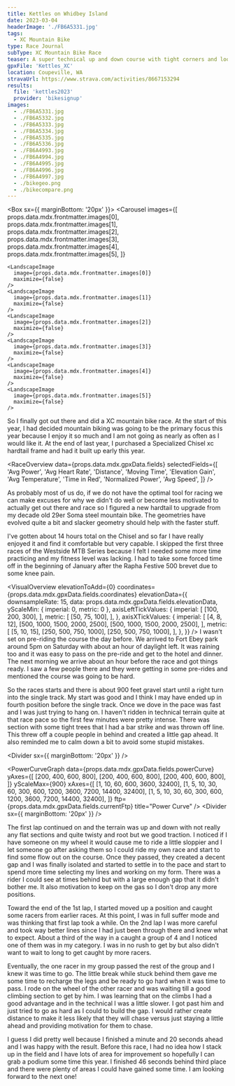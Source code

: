 ```yaml
---
title: Kettles on Whidbey Island
date: 2023-03-04
headerImage: './FB6A5331.jpg'
tags:
  - XC Mountain Bike
type: Race Journal
subType: XC Mountain Bike Race
teaser: A super technical up and down course with tight corners and loose, twisty descending makes for a great route for my first XC race in years.
gpxFile: 'Kettles_XC'
location: Coupeville, WA
stravaUrl: https://www.strava.com/activities/8667153294
results:
  file: 'kettles2023'
  provider: 'bikesignup'
images:
  - ./FB6A5331.jpg
  - ./FB6A5332.jpg
  - ./FB6A5333.jpg
  - ./FB6A5334.jpg
  - ./FB6A5335.jpg
  - ./FB6A5336.jpg
  - ./FB6A4993.jpg
  - ./FB6A4994.jpg
  - ./FB6A4995.jpg
  - ./FB6A4996.jpg
  - ./FB6A4997.jpg
  - ./bikegeo.png
  - ./bikecompare.png
---
```


<Box sx={{ marginBottom: '20px' }}>
  <Carousel
    images={[
      props.data.mdx.frontmatter.images[0],
      props.data.mdx.frontmatter.images[1],
      props.data.mdx.frontmatter.images[2],
      props.data.mdx.frontmatter.images[3],
      props.data.mdx.frontmatter.images[4],
      props.data.mdx.frontmatter.images[5],
    ]}
  >
    <LandscapeImage
      image={props.data.mdx.frontmatter.images[0]}
      maximize={false}
    />
    <LandscapeImage
      image={props.data.mdx.frontmatter.images[1]}
      maximize={false}
    />
    <LandscapeImage
      image={props.data.mdx.frontmatter.images[2]}
      maximize={false}
    />
    <LandscapeImage
      image={props.data.mdx.frontmatter.images[3]}
      maximize={false}
    />
    <LandscapeImage
      image={props.data.mdx.frontmatter.images[4]}
      maximize={false}
    />
    <LandscapeImage
      image={props.data.mdx.frontmatter.images[5]}
      maximize={false}
    />
  </Carousel>
</Box>

So I finally got out there and did a XC mountain bike race. At the start of this year, I had decided mountain biking was going to be the primary focus this year because I enjoy it so much and I am not going as nearly as often as I would like it. At the end of last year, I purchased a Specialized Chisel xc hardtail frame and had it built up early this year.

<RaceOverview
  data={props.data.mdx.gpxData.fields}
  selectedFields={[
    'Avg Power',
    'Avg Heart Rate',
    'Distance',
    'Moving Time',
    'Elevation Gain',
    'Avg Temperature',
    'Time in Red',
    'Normalized Power',
    'Avg Speed',
  ]}
/>

<StravaLink stravaUrl={props.data.mdx.frontmatter.stravaUrl} />

As probably most of us do, if we do not have the optimal tool for racing we can make excuses for why we didn't do well or become less motivated to actually get out there and race so I figured a new hardtail to upgrade from my decade old 29er Soma steel mountain bike. The geometries have evolved quite a bit and slacker geometry should help with the faster stuff.

<LandscapeImage
  image={props.data.mdx.frontmatter.images[12]}
  maximize={false}
/>

I've gotten about 14 hours total on the Chisel and so far I have really enjoyed it and find it comfortable but very capable. I skipped the first three races of the Westside MTB Series because I felt I needed some more time practicing and my fitness level was lacking. I had to take some forced time off in the beginning of January after the Rapha Festive 500 brevet due to some knee pain.

<VisualOverview
  elevationToAdd={0}
  coordinates={props.data.mdx.gpxData.fields.coordinates}
  elevationData={{
    downsampleRate: 15,
    data: props.data.mdx.gpxData.fields.elevationData,
    yScaleMin: { imperial: 0, metric: 0 },
    axisLeftTickValues: {
      imperial: [
        [100, 200, 300],
      ],
      metric: [
        [50, 75, 100],
      ],
    },
    axisXTickValues: {
      imperial: [
        [4, 8, 12],
        [500, 1000, 1500, 2000, 2500],
        [500, 1000, 1500, 2000, 2500],
      ],
      metric: [
        [5, 10, 15],
        [250, 500, 750, 1000],
        [250, 500, 750, 1000],
      ],
    },
  }}
/>
I wasn't set on pre-riding the course the day before. We arrived to Fort Ebey park
around 5pm on Saturday with about an hour of daylight left. It was raining too and
it was easy to pass on the pre-ride and get to the hotel and dinner. The next morning
we arrive about an hour before the race and got things ready. I saw a few people
there and they were getting in some pre-rides and mentioned the course was going
to be hard.

<MatchesBurned data={props.data.mdx.gpxData.fields.matchesBurned} />

So the races starts and there is about 900 feet gravel start until a right turn into the single track. My start was good and I think I may have ended up in fourth position before the single track. Once we dove in the pace was fast and I was just trying to hang on. I haven't ridden in technical terrain quite at that race pace so the first few minutes were pretty intense. There was section with some tight trees that I had a bar strike and was thrown off line. This threw off a couple people in behind and created a little gap ahead. It also reminded me to calm down a bit to avoid some stupid mistakes.

<Divider sx={{ marginBottom: '20px' }} />

<PowerCurveGraph
  data={props.data.mdx.gpxData.fields.powerCurve}
  yAxes={[
    [200, 400, 600, 800],
    [200, 400, 600, 800],
    [200, 400, 600, 800],
  ]}
  yScaleMax={900}
  xAxes={[
    [1, 10, 60, 600, 3600, 32400],
    [1, 5, 10, 30, 60, 300, 600, 1200, 3600, 7200, 14400, 32400],
    [1, 5, 10, 30, 60, 300, 600, 1200, 3600, 7200, 14400, 32400],
  ]}
  ftp={props.data.mdx.gpxData.fields.currentFtp}
  title="Power Curve"
/>
<Divider sx={{ marginBottom: '20px' }} />

The first lap continued on and the terrain was up and down with not really any
flat sections and quite twisty and root but we good traction. I noticed if I
have someone on my wheel it would cause me to ride a little sloppier and I let
someone go after asking them so I could ride my own race and start to find some
flow out on the course. Once they passed, they created a decent gap and I was
finally isolated and started to settle in to the pace and start to spend more
time selecting my lines and working on my form. There was a rider I could see at
times behind but with a large enough gap that it didn't bother me. It also
motivation to keep on the gas so I don't drop any more positions.

Toward the end of the 1st lap, I started moved up a position and caught some racers from earlier races. At this point, I was in full suffer mode and was thinking that first lap took a while. On the 2nd lap I was more careful and took way better lines since I had just been through there and knew what to expect. About a third of the way in a caught a group of 4 and I noticed one of them was in my category. I was in no rush to get by but also didn't want to wait to long to get caught by more racers.

<PowerBreakdown
  powerZoneBuckets={props.data.mdx.gpxData.fields.powerZoneBuckets}
  powerZones={props.data.mdx.gpxData.fields.powerZones}
/>

Eventually, the one racer in my group passed the rest of the group and I knew it was time to go. The little break while stuck behind them gave me some time to recharge the legs and be ready to go hard when it was time to pass. I rode on the wheel of the other racer and was waiting till a good climbing section to get by him. I was learning that on the climbs I had a good advantage and in the technical I was a little slower. I got past him and just tried to go as hard as I could to build the gap. I would rather create distance to make it less likely that they will chase versus just staying a little ahead and providing motivation for them to chase.

I guess I did pretty well because I finished a minute and 20 seconds ahead and I was happy with the result. Before this race, I had no idea how I stack up in the field and I have lots of area for improvement so hopefully I can grab a podium some time this year. I finished 46 seconds behind third place and there were plenty of areas I could have gained some time. I am looking forward to the next one!

<RaceResults
  data={props.data.mdx.results.fields.data}
  numbersToHighlight={[...Array(12).keys()]}
  distance={props.data.mdx.gpxData.fields.distance}
  racerName="Adam Saegebarth"
  showSpeed={false}
/>

